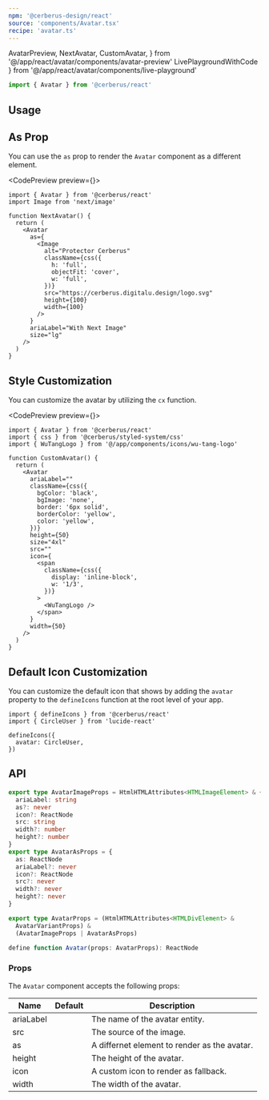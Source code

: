 ```yaml
---
npm: '@cerberus-design/react'
source: 'components/Avatar.tsx'
recipe: 'avatar.ts'
---
```


  AvatarPreview,
  NextAvatar,
  CustomAvatar,
} from '@/app/react/avatar/components/avatar-preview'
  LivePlaygroundWithCode
} from '@/app/react/avatar/components/live-playground'

```ts
import { Avatar } from '@cerberus/react'
```

## Usage

<NoteAdmonition description="The avatar uses a smart hierarchy method. It first uses the src if provided. If no source is provided, it falls back to the ariaLabel. If neither are provided, it displays an icon." />

<LivePlaygroundWithCode />

## As Prop

You can use the `as` prop to render the `Avatar` component as a different element.

<NoteAdmonition description="This is only recommended if you are replacing it with another image alternative (i.e., NextJS Image). If you want to make the avatar a link - simply wrap it in a link tag." />

<CodePreview preview={<NextAvatar />}>
```tsx title="next-avatar.tsx"
import { Avatar } from '@cerberus/react'
import Image from 'next/image'

function NextAvatar() {
  return (
    <Avatar
      as={
        <Image
          alt="Protector Cerberus"
          className={css({
            h: 'full',
            objectFit: 'cover',
            w: 'full',
          })}
          src="https://cerberus.digitalu.design/logo.svg"
          height={100}
          width={100}
        />
      }
      ariaLabel="With Next Image"
      size="lg"
    />
  )
}
```
</CodePreview>

## Style Customization

You can customize the avatar by utilizing the `cx` function.

<CodePreview preview={<CustomAvatar />}>
```tsx title="avatar.tsx"
import { Avatar } from '@cerberus/react'
import { css } from '@cerberus/styled-system/css'
import { WuTangLogo } from '@/app/components/icons/wu-tang-logo'

function CustomAvatar() {
  return (
    <Avatar
      ariaLabel=""
      className={css({
        bgColor: 'black',
        bgImage: 'none',
        border: '6px solid',
        borderColor: 'yellow',
        color: 'yellow',
      })}
      height={50}
      size="4xl"
      src=""
      icon={
        <span
          className={css({
            display: 'inline-block',
            w: '1/3',
          })}
        >
          <WuTangLogo />
        </span>
      }
      width={50}
    />
  )
}
```
</CodePreview>

## Default Icon Customization

You can customize the default icon that shows by adding the `avatar` property to the `defineIcons` function at the root level of your app.

```tsx title="app/layout.tsx"
import { defineIcons } from '@cerberus/react'
import { CircleUser } from 'lucide-react'

defineIcons({
  avatar: CircleUser,
})
```

## API

```ts showLineNumbers=false
export type AvatarImageProps = HtmlHTMLAttributes<HTMLImageElement> & {
  ariaLabel: string
  as?: never
  icon?: ReactNode
  src: string
  width?: number
  height?: number
}
export type AvatarAsProps = {
  as: ReactNode
  ariaLabel?: never
  icon?: ReactNode
  src?: never
  width?: never
  height?: never
}

export type AvatarProps = (HtmlHTMLAttributes<HTMLDivElement> &
  AvatarVariantProps) &
  (AvatarImageProps | AvatarAsProps)

define function Avatar(props: AvatarProps): ReactNode
````

### Props

The `Avatar` component accepts the following props:

| Name     | Default | Description                            |
| -------- | ------- | -------------------------------------- |
| ariaLabel     |    | The name of the avatar entity. |
| src     |    | The source of the image. |
| as    |    | A differnet element to render as the avatar. |
| height    |    | The height of the avatar. |
| icon    |    | A custom icon to render as fallback. |
| width    |    | The width of the avatar. |
